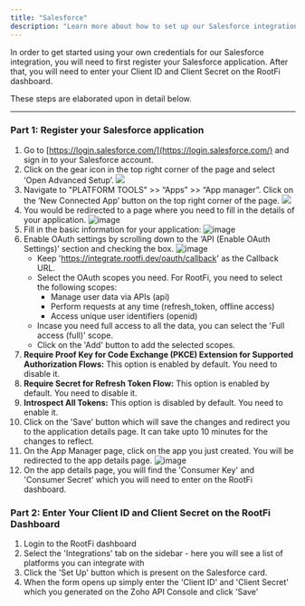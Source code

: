 ```yaml
---
title: "Salesforce"
description: "Learn more about how to set up our Salesforce integration."
---
```


In order to get started using your own credentials for our Salesforce integration, you will need to first register your Salesforce application. After that, you will need to enter your Client ID and Client Secret on the RootFi dashboard.

These steps are elaborated upon in detail below.

---

### Part 1: Register your Salesforce application

1. Go to [https://login.salesforce.com/](https://login.salesforce.com/) and sign in to your Salesforce account.
2. Click on the gear icon in the top right corner of the page and select ‘Open Advanced Setup’.
   ![](/images/crm/salesforce/open_setup.png)
3. Navigate to "PLATFORM TOOLS" >> “Apps” >> “App manager”. Click on the ‘New Connected App’ button on the top right corner of the page.
   ![](/images/crm/salesforce/new_connected_app.png)
4. You would be redirected to a page where you need to fill in the details of your application.
   ![image](/images/crm/salesforce/salesforce_empty_form.png)
5. Fill in the basic information for your application:
   ![image](/images/crm/salesforce/basic_info.png)
6. Enable OAuth settings by scrolling down to the ‘API (Enable OAuth Settings)’ section and checking the box.
   ![image](/images/crm/salesforce/api_settings_section.png)
   - Keep 'https://integrate.rootfi.dev/oauth/callback' as the Callback URL.
   - Select the OAuth scopes you need. For RootFi, you need to select the following scopes:
     - Manage user data via APIs (api)
     - Perform requests at any time (refresh_token, offline access)
     - Access unique user identifiers (openid)
   - Incase you need full access to all the data, you can select the 'Full access (full)' scope.
   - Click on the 'Add' button to add the selected scopes.
7. **Require Proof Key for Code Exchange (PKCE) Extension for Supported Authorization Flows:** This option is enabled by default. You need to disable it.
8. **Require Secret for Refresh Token Flow:** This option is enabled by default. You need to disable it.
9. **Introspect All Tokens:** This option is disabled by default. You need to enable it.
10. Click on the 'Save' button which will save the changes and redirect you to the application details page. It can take upto 10 minutes for the changes to reflect.
11. On the App Manager page, click on the app you just created. You will be redirected to the app details page.
    ![image](/images/crm/salesforce/list_apps_screen.png)
12. On the app details page, you will find the 'Consumer Key' and 'Consumer Secret' which you will need to enter on the RootFi dashboard.

### Part 2: Enter Your Client ID and Client Secret on the RootFi Dashboard

1. Login to the RootFi dashboard
2. Select the 'Integrations' tab on the sidebar - here you will see a list of platforms you can integrate with
3. Click the 'Set Up' button which is present on the Salesforce card.
4. When the form opens up simply enter the 'Client ID' and 'Client Secret' which you generated on the Zoho API Console and click 'Save'

